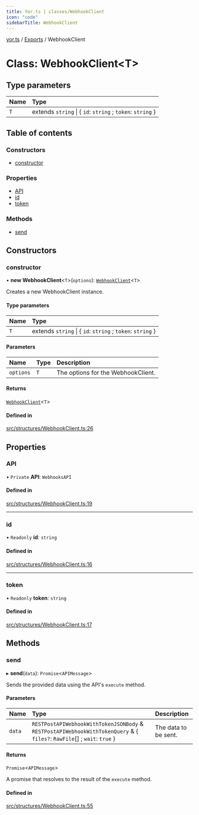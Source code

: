 ```yaml
---
title: Yor.ts | classes/WebhookClient
icon: "code"
sidebarTitle: WebhookClient
---
```

[yor.ts](../README) / [Exports](../modules) / WebhookClient

# Class: WebhookClient\<T\>

## Type parameters

| Name | Type |
| :------ | :------ |
| `T` | extends `string` \| \{ `id`: `string` ; `token`: `string`  } |

## Table of contents

### Constructors

- [constructor](WebhookClient#constructor)

### Properties

- [API](WebhookClient#api)
- [id](WebhookClient#id)
- [token](WebhookClient#token)

### Methods

- [send](WebhookClient#send)

## Constructors

### constructor

• **new WebhookClient**\<`T`\>(`options`): [`WebhookClient`](WebhookClient)\<`T`\>

Creates a new WebhookClient instance.

#### Type parameters

| Name | Type |
| :------ | :------ |
| `T` | extends `string` \| \{ `id`: `string` ; `token`: `string`  } |

#### Parameters

| Name | Type | Description |
| :------ | :------ | :------ |
| `options` | `T` | The options for the WebhookClient. |

#### Returns

[`WebhookClient`](WebhookClient)\<`T`\>

#### Defined in

[src/structures/WebhookClient.ts:26](https://github.com/OreOreki/interactions.ts/blob/8ac09b8/src/structures/WebhookClient.ts#L26)

## Properties

### API

• `Private` **API**: `WebhooksAPI`

#### Defined in

[src/structures/WebhookClient.ts:19](https://github.com/OreOreki/interactions.ts/blob/8ac09b8/src/structures/WebhookClient.ts#L19)

___

### id

• `Readonly` **id**: `string`

#### Defined in

[src/structures/WebhookClient.ts:16](https://github.com/OreOreki/interactions.ts/blob/8ac09b8/src/structures/WebhookClient.ts#L16)

___

### token

• `Readonly` **token**: `string`

#### Defined in

[src/structures/WebhookClient.ts:17](https://github.com/OreOreki/interactions.ts/blob/8ac09b8/src/structures/WebhookClient.ts#L17)

## Methods

### send

▸ **send**(`data`): `Promise`\<`APIMessage`\>

Sends the provided data using the API's `execute` method.

#### Parameters

| Name | Type | Description |
| :------ | :------ | :------ |
| `data` | `RESTPostAPIWebhookWithTokenJSONBody` & `RESTPostAPIWebhookWithTokenQuery` & \{ `files?`: `RawFile`[] ; `wait`: ``true``  } | The data to be sent. |

#### Returns

`Promise`\<`APIMessage`\>

A promise that resolves to the result of the `execute` method.

#### Defined in

[src/structures/WebhookClient.ts:55](https://github.com/OreOreki/interactions.ts/blob/8ac09b8/src/structures/WebhookClient.ts#L55)
